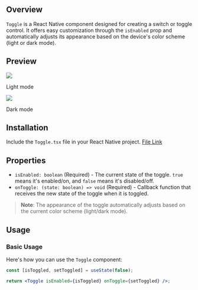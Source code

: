 ## Overview

`Toggle` is a React Native component designed for creating a switch or toggle control. It offers easy customization through the `isEnabled` prop and automatically adjusts its appearance based on the device's color scheme (light or dark mode).

## Preview

<div style={{ display: 'flex', justifyContent: 'center' }}>
  <div style={{ marginRight: '40px' }}>
    <img src="https://raw.githubusercontent.com/Mobilecn-UI/nativecn-ui/main/assets/examples/components/toggle-light.png" />
    <p>Light mode</p>
  </div>
  <div style={{ marginRight: '40px' }}>
    <img src="https://raw.githubusercontent.com/Mobilecn-UI/nativecn-ui/main/assets/examples/components/toggle-dark.png" />
    <p>Dark mode</p>
  </div>
</div>

## Installation

Include the `Toggle.tsx` file in your React Native project. [File Link](https://github.com/Mobilecn-UI/nativecn-ui/blob/main/components/Toggle.tsx)

## Properties

- `isEnabled: boolean` (Required) - The current state of the toggle. `true` means it's enabled/on, and `false` means it's disabled/off.
- `onToggle: (state: boolean) => void` (Required) - Callback function that receives the new state of the toggle when it is toggled.

> **Note**: The appearance of the toggle automatically adjusts based on the current color scheme (light/dark mode).

## Usage

### Basic Usage

Here's how you can use the `Toggle` component:

```jsx
const [isToggled, setToggled] = useState(false);

return <Toggle isEnabled={isToggled} onToggle={setToggled} />;
```
